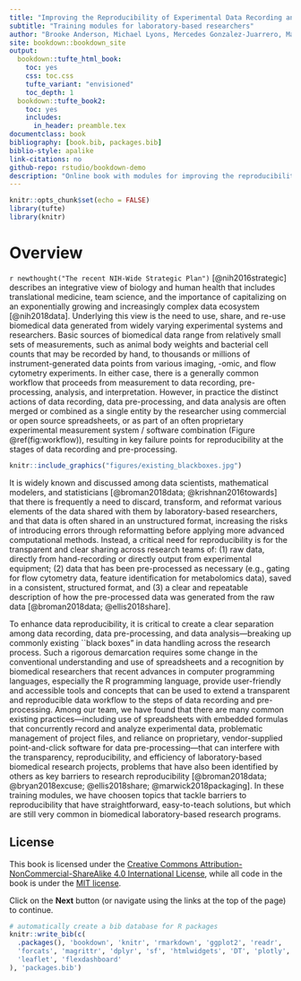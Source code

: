 ```yaml
--- 
title: "Improving the Reproducibility of Experimental Data Recording and Pre-Processing"
subtitle: "Training modules for laboratory-based researchers"
author: "Brooke Anderson, Michael Lyons, Mercedes Gonzalez-Juarrero, Marcela Henao-Tamayo, and Gregory Robertson"
site: bookdown::bookdown_site
output:
  bookdown::tufte_html_book:
    toc: yes
    css: toc.css
    tufte_variant: "envisioned"
    toc_depth: 1
  bookdown::tufte_book2:
    toc: yes
    includes:
      in_header: preamble.tex
documentclass: book
bibliography: [book.bib, packages.bib]
biblio-style: apalike
link-citations: no
github-repo: rstudio/bookdown-demo
description: "Online book with modules for improving the reproducibility of experimental data recording and preprocessing."
---
```


```r
knitr::opts_chunk$set(echo = FALSE)
library(tufte)
library(knitr)
```

# Overview

`r newthought("The recent NIH-Wide Strategic Plan")` [@nih2016strategic]
describes an integrative view of biology and human health that includes
translational medicine, team science, and the importance of capitalizing on an
exponentially growing and increasingly complex data ecosystem [@nih2018data].
Underlying this view is the need to use, share, and re-use biomedical data
generated from widely varying experimental systems and researchers. Basic
sources of biomedical data range from relatively small sets of measurements,
such as animal body weights and bacterial cell counts that may be recorded by
hand, to thousands or millions of instrument-generated data points from various
imaging, -omic, and flow cytometry experiments. In either case, there is a
generally common workflow that proceeds from measurement to data recording,
pre-processing, analysis, and interpretation.  However, in practice the distinct
actions of data recording, data pre-processing, and data analysis are often
merged or combined as a single entity by the researcher using commercial or open
source spreadsheets, or as part of an often proprietary experimental measurement
system / software combination (Figure \@ref(fig:workflow)), resulting in key
failure points for reproducibility at the stages of data recording and
pre-processing. 

```r
knitr::include_graphics("figures/existing_blackboxes.jpg")
```

It is widely known and discussed among data scientists, mathematical modelers,
and statisticians [@broman2018data; @krishnan2016towards] that there is
frequently a need to discard, transform, and reformat various elements of the
data shared with them by laboratory-based researchers, and that data is often
shared in an unstructured format, increasing the risks of introducing errors
through reformatting before applying more advanced computational methods.
Instead, a critical need for reproducibility is for the transparent and clear
sharing across research teams of: (1) raw data, directly from hand-recording or
directly output from experimental equipment; (2) data that has been
pre-processed as necessary (e.g., gating for flow cytometry data, feature
identification for metabolomics data), saved in a consistent, structured format,
and (3) a clear and repeatable description of how the pre-processed data was
generated from the raw data [@broman2018data; @ellis2018share].

To enhance data reproducibility, it is critical to create a clear separation
among data recording, data pre-processing, and data analysis---breaking up
commonly existing ``black boxes" in data handling across the research process.
Such a rigorous demarcation requires some change in the conventional
understanding and use of spreadsheets and a recognition by biomedical
researchers that recent advances in computer programming languages, especially
the R programming language, provide user-friendly and accessible tools and
concepts that can be used to extend a transparent and reproducible data workflow
to the steps of data recording and pre-processing. Among our team, we have found
that there are many common existing practices---including use of spreadsheets
with embedded formulas that concurrently record and analyze experimental data,
problematic management of project files, and reliance on proprietary,
vendor-supplied point-and-click software for data pre-processing---that can
interfere with the transparency, reproducibility, and efficiency of
laboratory-based biomedical research projects, problems that have also been
identified by others as key barriers to research reproducibility
[@broman2018data; @bryan2018excuse; @ellis2018share; @marwick2018packaging]. In
these training modules,  we have choosen topics that tackle barriers to
reproducibility that have straightforward, easy-to-teach solutions, but which
are still very common in biomedical laboratory-based research programs.

## License

This book is licensed under the [Creative Commons
Attribution-NonCommercial-ShareAlike 4.0 International
License](https://creativecommons.org/licenses/by-nc-sa/4.0/), while all code in
the book is under the [MIT license](https://opensource.org/licenses/MIT).

Click on the **Next** button (or navigate using the
links at the top of the page) to continue.

```r
# automatically create a bib database for R packages
knitr::write_bib(c(
  .packages(), 'bookdown', 'knitr', 'rmarkdown', 'ggplot2', 'readr',
  'forcats', 'magrittr', 'dplyr', 'sf', 'htmlwidgets', 'DT', 'plotly', 
  'leaflet', 'flexdashboard'
), 'packages.bib')
```

<!---

### Extra quotes for future revisions

> "Many journals provide mechanisms to make reproducibility possible, including
*PLoS*, *Nature*, and *Science*. This entails ensuring access to the computer 
code and datasets used to produce the results of a study. In contrast, replication of
scientific findings involves research conducted by independent researchers using 
their own methods, data, and equipment that validate or confirm the findings of
earlier studies. Replication is not always possible, however, so reproducibility 
is a minimum and necessaray standard for confirming scientific findings." [@keller2017evolution]

> "Reproducibility goes well beyond validating statistical results and includes empirical, 
computational, ethical, and statistical analyses. For example, empirical reproducibility 
ensures that the same results are obtained from the data and code used in the original 
study, and statistical reproducibility focuses on statistical design and analysis to 
ensure replication of an experiment. There are also definitions of ethical reproducibility, 
such as documenting the methods used in biomedical research or in social and behavioral 
science research so others can reproduce algorithms used in analysis." [@keller2017evolution]

> "Many studies have been undertaken to understand the reproducibility of scientific findings
and have come to different conclusions about the findings. For example, one scientist argues
that half of all scientific discoveries are false (Ioannidis 2005), others find that a large
portion of the reproduced findings produce weaker evidence compared with the original findings
(Nosek et al. 2015), and others find that 4/5 of the results are true positives (Jager and Leek 2013).
... Despite this controversy, the premise underlying reproducibility is data quality in the form of 
good experimental design and execution, documentation, and making scientific inputs available
for reproducing the scientific work." [@keller2017evolution]

Some aspects of data quality and analysis innovations have arisen from science, but some come 
instead from engineering, computer science, and business. Leveraging what has been found in 
all these areas can help improve the quality and reproducibility of laboratory-based research 
projects. 

> "In the computer science, engineering, and business worlds, data quality management focuses 
largely on administrative data and is driven by the need to have accurate, reliable data for daily 
operations. The kinds of data traditionally discussed in this data quality literature are
fundamental to the functioning of an organization---if the data are bad, ifrms will lose money or
defective products will be manufactured. The advent of data quality in the engineering and 
business worlds traces back to the 1940s and 1950s with Edward Deming and Joseph Juran.
Japanese companies embraced these methods and transformed their business practices using them.
Deming's approach used statistical process control that focused on measuring inputs and 
processes and thus minimized product inspections after a product was build." [@keller2017evolution]

> [In business, ] "Data quality is further defined from the perspective of the ease of use of the
data with respect to the integrity, accuracy, interpretability, and value assessed by the data
user and other attributes that make the data valuable." [@keller2017evolution]

--->

